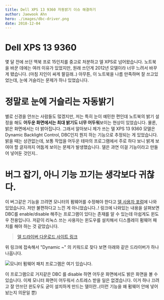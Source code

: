 ```yaml
---
title: Dell XPS 13 9360 자동밝기 이슈 해결하기
author: Jaewook Ahn
hero: ./images/dbc-driver.png
date: 2018-12-04
---
```


# Dell XPS 13 9360

몇 달 전에 쓰던 맥북 프로 15인치를 중고로 처분하고 델 XPS로 넘어왔습니다. 노트북을 바꾼 데에는 여러 이유가 있었지만, 원래 쓰던게 2012년 모델이라 너무 느려서 바꾸게 됐습니다. (마침 지인이 싸게 팔길래..) 아무튼, 이 노트북을 나름 만족하며 잘 쓰고있었는데, 눈에 거슬리는 문제가 하나 있었습니다.

# 정말로 눈에 거슬리는 자동밝기

별로 신경을 안쓰는 사람들도 많겠지만, 저는 특히 눈이 예민한 편인데 노트북의 밝기 설정을 해도 **어두운 화면에서는 최대 밝기도 너무 어두워**보이는 현상이 있었습니다. 물론, 밝은 화면에서는 더 밝아집니다. 그래서 알아보니 제가 쓰는 델 XPS 13 9360 모델은 Dynamic Backlight Control, DBC인지 뭔지 하는 기능으로 추정되는 게 있었습니다. 밝을 때는 상관없는데, 보통 작업을 어두운 테마의 프로그램에서 주로 하다 보니 밝게 보여야 할 글자까지 어둡게 보이는 문제가 발생했습니다. 델은 과연 이걸 기능이라고 만들어 넣어둔 것인지..

# 버그 잡기, 아니 기능 끄기는 생각보다 귀찮다.

이 버그같은 기능을 끄려면 모니터의 펌웨어를 수정해야 한다고 [델 사용자 포럼](https://www.dell.com/community/Laptops-General-Read-Only/XPS-13-9360-vs-Dynamic-Contrast-Brightness/m-p/5148632)에 나와있었습니다. 저만 불편하다고 느낀 게 아니었습니다..! 링크에 나와있는 내용을 살펴보면 DBC를 enable/disable 해주는 프로그램이 있다는 존재를 알 수 있는데 아쉽게도 윈도우 전용입니다. 저같이 리눅스 쓰는 사용자는 윈도우를 설치해서 디스플레이 펌웨어 패치를 해야 하는 것 같았습니다.

> [델 드라이버 다운로드 사이트 링크](https://www.dell.com/support/home/kr/ko/krdhs1/product-support/product/xps-13-9360-laptop/drivers)

위 링크에 접속해서 "Dynamic ~" 의 키워드로 찾다 보면 아래와 같은 드라이버가 하나 나옵니다.

![모니터 펌웨어 패치 프로그램은 여기 있습니다.](./images/dbc-driver.png)

이 프로그램으로 거지같은 DBC 를 disable 하면 어두운 화면에서도 밝은 화면을 볼 수 있습니다. 이제 모니터 화면이 어두워서 스트레스 받을 일은 없겠습니다. 이거 하나 끄려고 잘 안쓰던 윈도우도 굳이 설치하게 만드는 델이란..(이런 기능을 왜 펌웨어 안에 넣어놨는지 의문일 뿐)